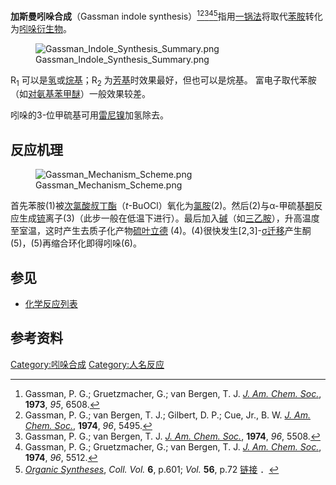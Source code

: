 '''加斯曼吲哚合成'''（Gassman indole synthesis）<ref>Gassman, P. G.; Gruetzmacher, G.; van Bergen, T. J. ''[[J._Am._Chem._Soc.|J. Am. Chem. Soc.]]'', '''1973''', ''95'', 6508.</ref><ref>Gassman, P. G.; van Bergen, T. J.; Gilbert, D. P.; Cue, Jr., B. W. ''[[J._Am._Chem._Soc.|J. Am. Chem. Soc.]]'', '''1974''', ''96'', 5495.</ref><ref>Gassman, P. G.; van Bergen, T. J. ''[[J._Am._Chem._Soc.|J. Am. Chem. Soc.]]'', '''1974''', ''96'', 5508.</ref><ref>Gassman, P. G.; Gruetzmacher, G.; van Bergen, T. J. ''[[J._Am._Chem._Soc.|J. Am. Chem. Soc.]]'', '''1974''', ''96'', 5512.</ref><ref>''[[Organic_Syntheses|Organic Syntheses]]'', ''Coll. Vol.'' '''6''', p.601; ''Vol.'' '''56''', p.72 [http://www.orgsyn.org/orgsyn/prep.asp?prep=cv6p0601 链接] {{Wayback|url=http://www.orgsyn.org/orgsyn/prep.asp?prep=cv6p0601 |date=20090605024356 }}．</ref>指用[[一锅法|一锅法]]将取代[[苯胺|苯胺]]转化为[[吲哚|吲哚]][[衍生物|衍生物]]。

[[Image:Gassman_Indole_Synthesis_Summary.png|center]]

R<sub>1</sub> 可以是[[氢|氢]]或[[烷基|烷基]]；R<sub>2</sub> 为[[芳基|芳基]]时效果最好，但也可以是烷基。 富电子取代苯胺（如[[对氨基苯甲醚|对氨基苯甲醚]]）一般效果较差。

吲哚的3-位甲硫基可用[[雷尼镍|雷尼镍]]加氢除去。

==反应机理==
[[Image:Gassman_Mechanism_Scheme.png|center]]

首先苯胺(1)被[[次氯酸叔丁酯|次氯酸叔丁酯]]（''t''-BuOCl）氧化为[[氯胺|氯胺]](2)。然后(2)与α-甲硫基[[酮|酮]]反应生成[[锍|锍]]离子(3)（此步一般在低温下进行）。最后加入[[碱|碱]]（如[[三乙胺|三乙胺]]），升高温度至室温，这时产生去质子化产物[[硫叶立德|硫叶立德]] (4)。(4)很快发生[2,3]-[[σ迁移|σ迁移]]产生酮(5)，(5)再缩合环化即得吲哚(6)。

==参见==
*[[化学反应列表|化学反应列表]]

== 参考资料 ==
{{reflist}}

[[Category:吲哚合成|Category:吲哚合成]]
[[Category:人名反应|Category:人名反应]]